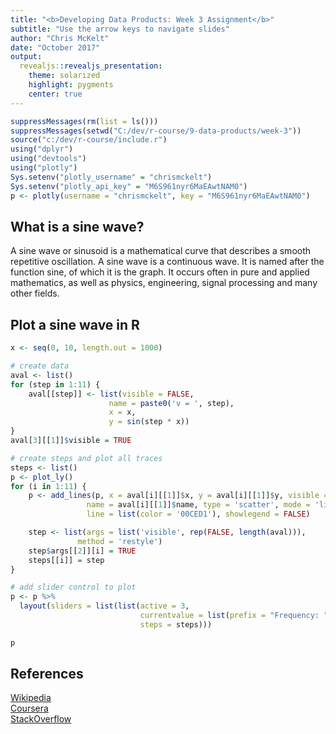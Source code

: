 ```yaml
---
title: "<b>Developing Data Products: Week 3 Assignment</b>"
subtitle: "Use the arrow keys to navigate slides"
author: "Chris McKelt"
date: "October 2017"
output:
  revealjs::revealjs_presentation:
    theme: solarized
    highlight: pygments
    center: true
---
```


```r
suppressMessages(rm(list = ls()))
suppressMessages(setwd("C:/dev/r-course/9-data-products/week-3"))
source("c:/dev/r-course/include.r")
using("dplyr")
using("devtools")
using("plotly")
Sys.setenv("plotly_username" = "chrismckelt")
Sys.setenv("plotly_api_key" = "M6S961nyr6MaEAwtNAM0")
p <- plotly(username = "chrismckelt", key = "M6S961nyr6MaEAwtNAM0")
```

## What is a sine wave?
A sine wave or sinusoid is a mathematical curve that describes a smooth repetitive oscillation. A sine wave is a continuous wave. It is named after the function sine, of which it is the graph. 
It occurs often in pure and applied mathematics, as well as physics, engineering, signal processing and many other fields.  

## Plot a sine wave in R
```r
x <- seq(0, 10, length.out = 1000)

# create data
aval <- list()
for (step in 1:11) {
    aval[[step]] <- list(visible = FALSE,
                      name = paste0('v = ', step),
                      x = x,
                      y = sin(step * x))
}
aval[3][[1]]$visible = TRUE

# create steps and plot all traces
steps <- list()
p <- plot_ly()
for (i in 1:11) {
    p <- add_lines(p, x = aval[i][[1]]$x, y = aval[i][[1]]$y, visible = aval[i][[1]]$visible,
                 name = aval[i][[1]]$name, type = 'scatter', mode = 'lines', hoverinfo = 'name',
                 line = list(color = '00CED1'), showlegend = FALSE)

    step <- list(args = list('visible', rep(FALSE, length(aval))),
               method = 'restyle')
    step$args[[2]][i] = TRUE
    steps[[i]] = step
}

# add slider control to plot
p <- p %>%
  layout(sliders = list(list(active = 3,
                             currentvalue = list(prefix = "Frequency: "),
                             steps = steps)))

p
```


## References

[Wikipedia](https://en.wikipedia.org/wiki/Sine_wave)</br>
[Coursera](https://www.coursera.org/learn/data-products/peer/a1Uy9/r-markdown-presentation-plotly)</br>
[StackOverflow](https://stackoverflow.com/questions/32111941/r-how-to-generate-a-noisy-sine-function)</br>


